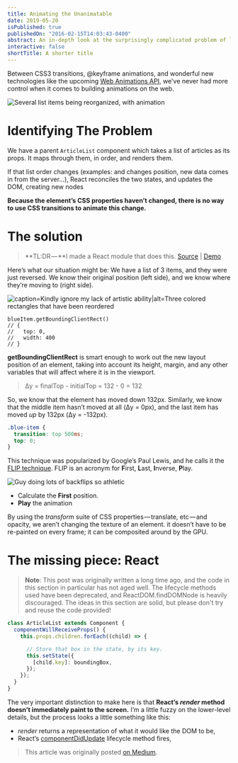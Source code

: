```yaml
---
title: Animating the Unanimatable
date: 2019-05-20
isPublished: true
publishedOn: "2016-02-15T14:03:43-0400"
abstract: An in-depth look at the surprisingly complicated problem of list reordering
interactive: false
shortTitle: A shorter title
---
```


Between CSS3 transitions, @keyframe animations, and wonderful new technologies like the upcoming [Web Animations API](https://w3c.github.io/web-animations/), we've never had more control when it comes to building animations on the web.

![Several list items being reorganized, with animation](/images/legacy/flip-move-demo.gif)

# Identifying The Problem

We have a parent `ArticleList` component which takes a list of articles as its props. It maps through them, in order, and renders them.

If that list order changes (examples: and changes position, new data comes in from the server…), React reconciles the two states, and updates the DOM, creating new nodes

**Because the element’s CSS properties haven’t changed, there is no way to use CSS transitions to animate this change.**

# The solution

> **TL:DR — **I made a React module that does this.
> [Source](https://github.com/joshwcomeau/react-flip-move) | [Demo](http://joshwcomeau.github.io/react-flip-move/examples)

Here’s what our situation might be: We have a list of 3 items, and they were just reversed. We know their original position (left side), and we know where they’re moving to (right side).

![caption=Kindly ignore my lack of artistic ability|alt=Three colored rectangles that have been reordered](/images/legacy/1__2XJ6ZkO1rIdnQeaHyojk__A.png)

```
blueItem.getBoundingClientRect()
// {
//   top: 0,
//   width: 400
// }
```

**getBoundingClientRect** is smart enough to work out the new layout position of an element, taking into account its height, margin, and any other variables that will affect where it is in the viewport.

> Δy = finalTop - initialTop = 132 - 0 = 132

So, we know that the element has moved down 132px. Similarly, we know that the middle item hasn’t moved at all (Δy = 0px), and the last item has moved _up_ by 132px (Δy = -132px).

```css
.blue-item {
  transition: top 500ms;
  top: 0;
}
```

This technique was popularized by Google’s Paul Lewis, and he calls it the [FLIP technique](https://aerotwist.com/blog/flip-your-animations/). FLIP is an acronym for **F**irst, **L**ast, **I**nverse, **P**lay.

![Guy doing lots of backflips so athletic](/images/legacy/1__wYXRKNWYMbpvirtKPilg8Q.gif)

- Calculate the **First** position.
- **Play** the animation

By using the _transform_ suite of CSS properties — translate, etc — and opacity, we aren’t changing the texture of an element. it doesn’t have to be re-painted on every frame; it can be composited around by the GPU.

# The missing piece: React

> **Note**: This post was originally written a long time ago, and the code in this section in particular has not aged well. The lifecycle methods used have been deprecated, and ReactDOM.findDOMNode is heavily discouraged. The ideas in this section are solid, but please don't try and reuse the code provided!

```jsx
class ArticleList extends Component {
  componentWillReceiveProps() {
    this.props.children.forEach((child) => {

      // Store that box in the state, by its key.
      this.setState({
        [child.key]: boundingBox,
      });
    });
  }
}
```

The very important distinction to make here is that **React’s _render_ method doesn’t immediately paint to the screen.** I’m a little fuzzy on the lower-level details, but the process looks a little something like this:

- _render_ returns a representation of what it would like the DOM to be,
- React’s [componentDidUpdate](https://facebook.github.io/react/docs/component-specs.html#updating-componentdidupdate) lifecycle method fires,

> This article was originally posted [on Medium](https://medium.com/developers-writing/animating-the-unanimatable-1346a5aab3cd).
